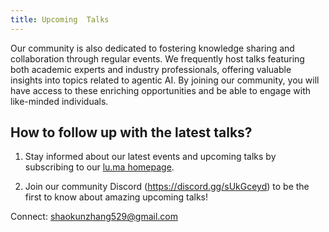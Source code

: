 ```yaml
---
title: Upcoming  Talks
---
```


Our community is also dedicated to fostering knowledge sharing and collaboration through regular events. We frequently host talks featuring both academic experts and industry professionals, offering valuable insights into topics related to agentic AI.
By joining our community, you will have access to these enriching opportunities and be able to engage with like-minded individuals.

## How to follow up with the latest talks?

1. Stay informed about our latest events and upcoming talks by subscribing to our [lu.ma homepage](https://lu.ma/ag2ai).

2. Join our community Discord (https://discord.gg/sUkGceyd) to be the first to know about amazing upcoming talks!

Connect: shaokunzhang529@gmail.com
